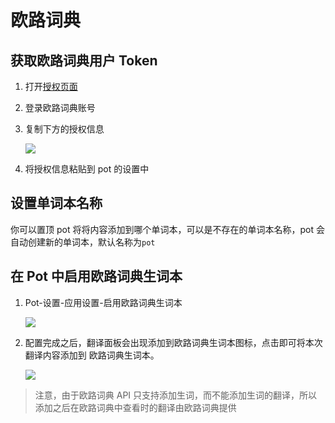 # 欧路词典

## 获取欧路词典用户 Token

1. 打开[授权页面](http://my.eudic.net/OpenAPI/Authorization)

2. 登录欧路词典账号

3. 复制下方的授权信息

   ![](./asset/eudic1.png)

4. 将授权信息粘贴到 pot 的设置中

## 设置单词本名称

你可以置顶 pot 将将内容添加到哪个单词本，可以是不存在的单词本名称，pot 会自动创建新的单词本，默认名称为`pot`

## 在 Pot 中启用欧路词典生词本

1. Pot-设置-应用设置-启用欧路词典生词本

   ![](./asset/eudic2.png)

2. 配置完成之后，翻译面板会出现添加到欧路词典生词本图标，点击即可将本次翻译内容添加到 欧路词典生词本。

   ![](./asset/eudic3.png)

> 注意，由于欧路词典 API 只支持添加生词，而不能添加生词的翻译，所以添加之后在欧路词典中查看时的翻译由欧路词典提供

<div
  class="wwads-cn wwads-vertical wwads-sticky"
  data-id="285"
  style={{ maxWidth: "180px" }}
></div>
